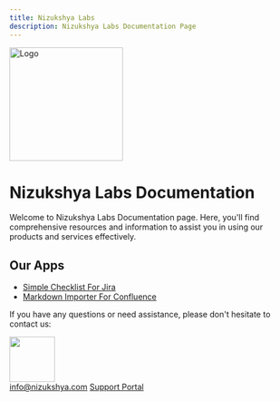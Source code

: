 ```yaml
---
title: Nizukshya Labs
description: Nizukshya Labs Documentation Page
---
```


<Image src="/assets/logo.png" alt="Logo" height="200" width="200" />

<h1 style={{textAlign: 'center'}}>Nizukshya Labs Documentation</h1>
<p style={{textAlign: 'center'}}>Welcome to Nizukshya Labs Documentation page. Here, you'll find comprehensive resources and information to assist you in using our products and services effectively. </p>

## Our Apps
- [Simple Checklist For Jira](/simple-checklist)
- [Markdown Importer For Confluence](/markdown-importer)

<p> If you have any questions or need assistance, please don't hesitate to contact us: </p>

<div style={{
  color: 'orange',
  display: 'flex',
  alignItems: 'center',
  gap: 10,
  }}>
  <div><img src="https://nizukshya.com/nizukshya.png" width="80"/></div>
  <div style={{margin:0, padding:0, display: 'flex', flexDirection: 'column' }}>
    <a href="mailto:info@nizukshya.com">info@nizukshya.com</a>
    <a href="https://nizukshya.atlassian.net/servicedesk/customer/portals">Support Portal</a>
  </div>
</div>
